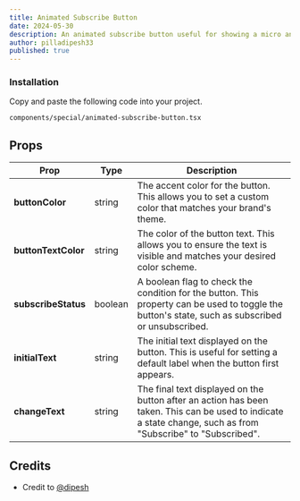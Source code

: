 ```yaml
---
title: Animated Subscribe Button
date: 2024-05-30
description: An animated subscribe button useful for showing a micro animation from intial to final result.
author: pilladipesh33
published: true
---
```


<ComponentPreview name="animated-subscribe-button-demo" />

<Steps>

### Installation

Copy and paste the following code into your project.

```text
components/special/animated-subscribe-button.tsx
```

<ComponentSource name="animated-subscribe-button" />

</Steps>

## Props

| Prop                | Type    | Description                                                                                                                                                   |
| ------------------- | ------- | ------------------------------------------------------------------------------------------------------------------------------------------------------------- |
| **buttonColor**     | string  | The accent color for the button. This allows you to set a custom color that matches your brand's theme.                                                       |
| **buttonTextColor** | string  | The color of the button text. This allows you to ensure the text is visible and matches your desired color scheme.                                            |
| **subscribeStatus** | boolean | A boolean flag to check the condition for the button. This property can be used to toggle the button's state, such as subscribed or unsubscribed.             |
| **initialText**     | string  | The initial text displayed on the button. This is useful for setting a default label when the button first appears.                                           |
| **changeText**      | string  | The final text displayed on the button after an action has been taken. This can be used to indicate a state change, such as from "Subscribe" to "Subscribed". |

## Credits

- Credit to [@dipesh](https://github.com/pilladipesh33)
